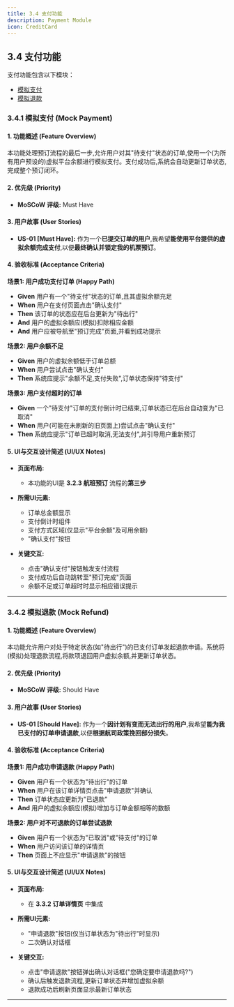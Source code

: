 ```yaml
---
title: 3.4 支付功能
description: Payment Module
icon: CreditCard
---
```


## 3.4 支付功能

支付功能包含以下模块：

- [模拟支付](#341-模拟支付-mock-payment)
- [模拟退款](#342-模拟退款-mock-refund)

### 3.4.1 模拟支付 (Mock Payment)

#### 1. 功能概述 (Feature Overview)

本功能处理预订流程的最后一步,允许用户对其"待支付"状态的订单,使用一个(为所有用户预设的)虚拟平台余额进行模拟支付。支付成功后,系统会自动更新订单状态,完成整个预订闭环。

#### 2. 优先级 (Priority)

- **MoSCoW 评级:** Must Have

#### 3. 用户故事 (User Stories)

- **US-01 [Must Have]:** 作为一个**已提交订单的用户**,我希望**能使用平台提供的虚拟余额完成支付**,以便**最终确认并锁定我的机票预订**。

#### 4. 验收标准 (Acceptance Criteria)

**场景1: 用户成功支付订单 (Happy Path)**
- **Given** 用户有一个"待支付"状态的订单,且其虚拟余额充足
- **When** 用户在支付页面点击"确认支付"
- **Then** 该订单的状态应在后台更新为"待出行"
- **And** 用户的虚拟余额应(模拟)扣除相应金额
- **And** 用户应被导航至"预订完成"页面,并看到成功提示

**场景2: 用户余额不足**
- **Given** 用户的虚拟余额低于订单总额
- **When** 用户尝试点击"确认支付"
- **Then** 系统应提示"余额不足,支付失败",订单状态保持"待支付"

**场景3: 用户支付超时的订单**
- **Given** 一个"待支付"订单的支付倒计时已结束,订单状态已在后台自动变为"已取消"
- **When** 用户(可能在未刷新的旧页面上)尝试点击"确认支付"
- **Then** 系统应提示"订单已超时取消,无法支付",并引导用户重新预订

#### 5. UI与交互设计简述 (UI/UX Notes)

- **页面布局:**
    - 本功能的UI是 **3.2.3 航班预订** 流程的**第三步**

- **所需UI元素:**
    - 订单总金额显示
    - 支付倒计时组件
    - 支付方式区域(仅显示"平台余额"及可用余额)
    - "确认支付"按钮

- **关键交互:**
    - 点击"确认支付"按钮触发支付流程
    - 支付成功后自动跳转至"预订完成"页面
    - 余额不足或订单超时时显示相应错误提示

---

### 3.4.2 模拟退款 (Mock Refund)

#### 1. 功能概述 (Feature Overview)

本功能允许用户对处于特定状态(如"待出行")的已支付订单发起退款申请。系统将(模拟)处理退款流程,将款项退回用户虚拟余额,并更新订单状态。

#### 2. 优先级 (Priority)

- **MoSCoW 评级:** Should Have

#### 3. 用户故事 (User Stories)

- **US-01 [Should Have]:** 作为一个**因计划有变而无法出行的用户**,我希望**能为我已支付的订单申请退款**,以便**根据航司政策挽回部分损失**。

#### 4. 验收标准 (Acceptance Criteria)

**场景1: 用户成功申请退款 (Happy Path)**
- **Given** 用户有一个状态为"待出行"的订单
- **When** 用户在该订单详情页点击"申请退款"并确认
- **Then** 订单状态应更新为"已退款"
- **And** 用户的虚拟余额应(模拟)增加与订单金额相等的数额

**场景2: 用户对不可退款的订单尝试退款**
- **Given** 用户有一个状态为"已取消"或"待支付"的订单
- **When** 用户访问该订单的详情页
- **Then** 页面上不应显示"申请退款"的按钮

#### 5. UI与交互设计简述 (UI/UX Notes)

- **页面布局:**
    - 在 **3.3.2 订单详情页** 中集成

- **所需UI元素:**
    - "申请退款"按钮(仅当订单状态为"待出行"时显示)
    - 二次确认对话框

- **关键交互:**
    - 点击"申请退款"按钮弹出确认对话框("您确定要申请退款吗?")
    - 确认后触发退款流程,更新订单状态并增加虚拟余额
    - 退款成功后刷新页面显示最新订单状态

---
